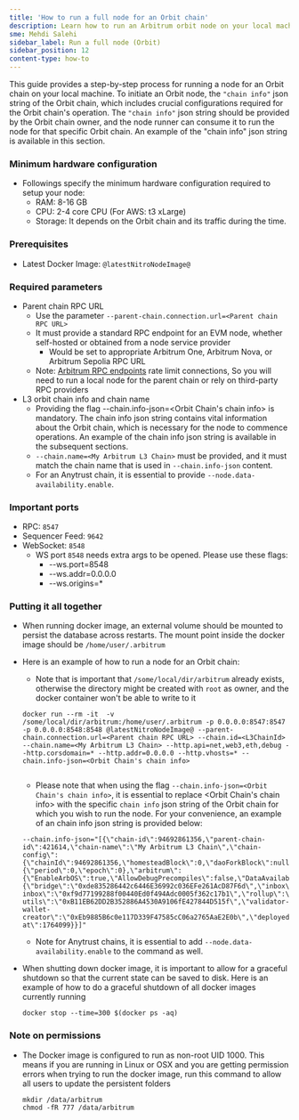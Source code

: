 ```yaml
---
title: 'How to run a full node for an Orbit chain'
description: Learn how to run an Arbitrum orbit node on your local machine.
sme: Mehdi Salehi
sidebar_label: Run a full node (Orbit)
sidebar_position: 12
content-type: how-to
---
```


This guide provides a step-by-step process for running a node for an Orbit chain on your local machine. To initiate an Orbit node, the `"chain info"` json string of the Orbit chain, which includes crucial configurations required for the Orbit chain's operation. The `"chain info"` json string should be provided by the Orbit chain owner, and the node runner can consume it to run the node for that specific Orbit chain. An example of the "chain info" json string is available in this section. 


### Minimum hardware configuration

- Followings specify the minimum hardware configuration required to setup your node:
  - RAM: 8-16 GB
  - CPU: 2-4 core CPU (For AWS: t3 xLarge)
  - Storage: It depends on the Orbit chain and its traffic during the time. 

### Prerequisites

- Latest Docker Image: <code>@latestNitroNodeImage@</code>

### Required parameters

- Parent chain RPC URL
  - Use the parameter `--parent-chain.connection.url=<Parent chain RPC URL>`
  - It must provide a standard RPC endpoint for an EVM node, whether self-hosted or obtained from a node service provider
    - Would be set to appropriate Arbitrum One, Arbitrum Nova, or Arbitrum Sepolia RPC URL
  - Note: [Arbitrum RPC endpoints](/node-running/node-providers.mdx/#rpc-endpoints) rate limit connections, So you will need to run a local node for the parent chain or rely on third-party RPC providers
- L3 orbit chain info and chain name
  - Providing the flag --chain.info-json=<Orbit Chain's chain info> is mandatory. The chain info json string contains vital information about the Orbit chain, which is necessary for the node to commence operations. An example of the chain info json string is available in the subsequent sections.
  - `--chain.name=<My Arbitrum L3 Chain>` must be provided, and it must match the chain name that is used in `--chain.info-json` content.
  - For an Anytrust chain, it is essential to provide `--node.data-availability.enable`.

### Important ports

- RPC: `8547`
- Sequencer Feed: `9642`
- WebSocket: `8548`
  - WS port `8548` needs extra args to be opened. Please use these flags:
    - --ws.port=8548
    - --ws.addr=0.0.0.0
    - --ws.origins=\*

### Putting it all together

- When running docker image, an external volume should be mounted to persist the database across restarts. The mount point inside the docker image should be `/home/user/.arbitrum`
- Here is an example of how to run a node for an Orbit chain:

  - Note that is important that `/some/local/dir/arbitrum` already exists, otherwise the directory might be created with `root` as owner, and the docker container won't be able to write to it

  ```shell
  docker run --rm -it  -v /some/local/dir/arbitrum:/home/user/.arbitrum -p 0.0.0.0:8547:8547 -p 0.0.0.0:8548:8548 @latestNitroNodeImage@ --parent-chain.connection.url=<Parent chain RPC URL> --chain.id=<L3ChainId> --chain.name=<My Arbitrum L3 Chain> --http.api=net,web3,eth,debug --http.corsdomain=* --http.addr=0.0.0.0 --http.vhosts=* --chain.info-json=<Orbit Chain's chain info>
 
  ```
  - Please note that when using the flag `--chain.info-json=<Orbit Chain's chain info>`, it is essential to replace <Orbit Chain's chain info> with the specific `chain info` json string of the Orbit chain for which you wish to run the node. For your convenience, an example of an chain info json string is provided below:

  ```
  --chain.info-json="[{\"chain-id\":94692861356,\"parent-chain-id\":421614,\"chain-name\":\"My Arbitrum L3 Chain\",\"chain-config\":{\"chainId\":94692861356,\"homesteadBlock\":0,\"daoForkBlock\":null,\"daoForkSupport\":true,\"eip150Block\":0,\"eip150Hash\":\"0x0000000000000000000000000000000000000000000000000000000000000000\",\"eip155Block\":0,\"eip158Block\":0,\"byzantiumBlock\":0,\"constantinopleBlock\":0,\"petersburgBlock\":0,\"istanbulBlock\":0,\"muirGlacierBlock\":0,\"berlinBlock\":0,\"londonBlock\":0,\"clique\":{\"period\":0,\"epoch\":0},\"arbitrum\":{\"EnableArbOS\":true,\"AllowDebugPrecompiles\":false,\"DataAvailabilityCommittee\":false,\"InitialArbOSVersion\":10,\"InitialChainOwner\":\"0xAde4000C87923244f0e95b41f0e45aa3C02f1Bb2\",\"GenesisBlockNum\":0}},\"rollup\":{\"bridge\":\"0xde835286442c6446E36992c036EFe261AcD87F6d\",\"inbox\":\"0x0592d3861Ea929B5d108d915c36f64EE69418049\",\"sequencer-inbox\":\"0xf9d77199288f00440Ed0f494Adc0005f362c17b1\",\"rollup\":\"0xF5A42aDA664E7c2dFE9DDa4459B927261BF90E09\",\"validator-utils\":\"0xB11EB62DD2B352886A4530A9106fE427844D515f\",\"validator-wallet-creator\":\"0xEb9885B6c0e117D339F47585cC06a2765AaE2E0b\",\"deployed-at\":1764099}}]"

  ```

  - Note for Anytrust chains, it is essential to add `--node.data-availability.enable` to the command as well.


- When shutting down docker image, it is important to allow for a graceful shutdown so that the current state can be saved to disk. Here is an example of how to do a graceful shutdown of all docker images currently running

  ```shell
  docker stop --time=300 $(docker ps -aq)
  ```

### Note on permissions

- The Docker image is configured to run as non-root UID 1000. This means if you are running in Linux or OSX and you are getting permission errors when trying to run the docker image, run this command to allow all users to update the persistent folders
  ```shell
  mkdir /data/arbitrum
  chmod -fR 777 /data/arbitrum
  ```
